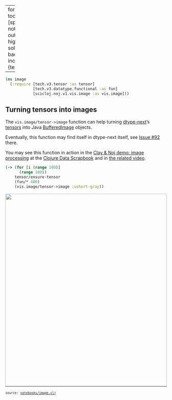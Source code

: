 
---
format:
  html:
    toc: true
    toc-depth: 4
    theme: [spacelab, notebooks/custom.scss]
    output-file: image.html
highlight-style: solarized
code-block-background: true
include-in-header: {text: '<link rel = "icon" href = "data:," />'}

---
<style></style><style>.printedClojure .sourceCode {
  background-color: transparent;
  border-style: none;
}
</style>
<script src="image_files/md-default1.js" type="text/javascript"></script><script src="image_files/md-default2.js" type="text/javascript"></script>

::: {.sourceClojure}
```clojure
(ns image
  (:require [tech.v3.tensor :as tensor]
            [tech.v3.datatype.functional :as fun]
            [scicloj.noj.v1.vis.image :as vis.image]))
```
:::



## Turning tensors into images
The `vis.image/tensor->image` function can help turning [dtype-next](https://github.com/cnuernber/dtype-next/issues/92)'s [tensors](https://cnuernber.github.io/dtype-next/dimensions-bytecode-gen.html) into Java [BufferedImage](https://docs.oracle.com/javase/8/docs/api/java/awt/image/BufferedImage.html) objects.

Eventually, this function may find itself in dtype-next itself, see [Issue #92](https://github.com/cnuernber/dtype-next/issues/92) there.

You may see this function in action in the [Clay & Noj demo: image processing](https://scicloj.github.io/clojure-data-scrapbook/projects/visual-tools/clay-cider-demo-20231217/index.html) at the [Clojure Data Scrapbook](https://scicloj.github.io/clojure-data-scrapbook/) and in [the related video](https://www.youtube.com/watch?v=fd4kjlws6Ts).


::: {.sourceClojure}
```clojure
(-> (for [i (range 100)]
      (range 100))
    tensor/ensure-tensor
    (fun/* 400)
    (vis.image/tensor->image :ushort-gray))
```
:::


<div style="max-height:600px;overflow-y:auto;"><img src="image_files/0.png" style="width:100%;" /></div>

<div style="background-color:grey;height:2px;width:100%;"></div>

<div><pre><small><small>source: <a href="https://github.com/scicloj/noj/blob/main/notebooks/image.clj">notebooks/image.clj</a></small></small></pre></div>